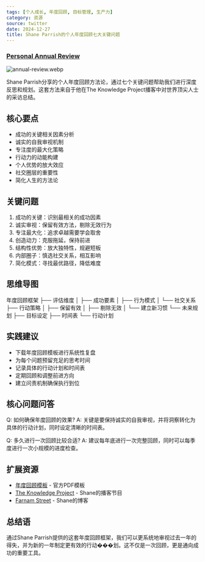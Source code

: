 ```yaml
---
tags: [个人成长, 年度回顾, 目标管理, 生产力]
category: 资源
source: twitter
date: 2024-12-27
title: Shane Parrish的个人年度回顾七大关键问题
---
```


### [Personal Annual Review](https://twitter-thread.com/t/1870468992026153188)

![annual-review.webp](https://img.mengpeng.tech/i/2024/12/27/676e359ff395c.webp)

Shane Parrish分享的个人年度回顾方法论，通过七个关键问题帮助我们进行深度反思和规划。这套方法来自于他在The Knowledge Project播客中对世界顶尖人士的采访总结。

## 核心要点

- 成功的关键相关因素分析
- 诚实的自我审视机制
- 专注度的最大化策略
- 行动力的动能构建
- 个人优势的放大效应
- 社交圈层的重要性
- 简化人生的方法论

## 关键问题

1. 成功的关键：识别最相关的成功因素
2. 诚实审视：保留有效方法，剔除无效行为
3. 专注最大化：追求卓越需要学会取舍
4. 创造动力：克服拖延，保持前进
5. 结构性优势：放大独特性，规避短板
6. 内部圈子：慎选社交关系，相互影响
7. 简化模式：寻找最优路径，降低难度

## 思维导图
年度回顾框架
├── 评估维度
│   ├── 成功要素
│   ├── 行为模式
│   └── 社交关系
├── 行动策略
│   ├── 保留有效
│   ├── 剔除无效
│   └── 建立新习惯
└── 未来规划
    ├── 目标设定
    ├── 时间表
    └── 行动计划

## 实践建议

- 下载年度回顾模板进行系统性复盘
- 为每个问题预留充足的思考时间
- 记录具体的行动计划和时间表
- 定期回顾和调整前进方向
- 建立问责机制确保执行到位

## 核心问题问答

Q: 如何确保年度回顾的效果?
A: 关键是要保持诚实的自我审视，并将洞察转化为具体的行动计划，同时设定清晰的时间表。

Q: 多久进行一次回顾比较合适?
A: 建议每年底进行一次完整回顾，同时可以每季度进行一次小规模的进度检查。

## 扩展资源

- [年度回顾模板](https://fs.blog/annual-review/) - 官方PDF模板
- [The Knowledge Project](https://fs.blog/knowledge-project/) - Shane的播客节目
- [Farnam Street](https://fs.blog/) - Shane的博客

## 总结语

通过Shane Parrish提供的这套年度回顾框架，我们可以更系统地审视过去一年的得失，并为新的一年制定更有效的行动���划。这不仅是一次回顾，更是通向成功的重要工具。 
